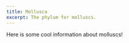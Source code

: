 ```yaml
---
title: Mollusca
excerpt: The phylum for molluscs.
---
```


Here is some cool information about molluscs!

<Grid col="1|2|3" gap="4|6|8" mt="4|6|8">
  <Block
    src="gallery/card"
    href="gallery/crepidula-spp"
    image="gallery/Marine Invertebrates/Mollusca/Crepidula spp.png"
    name="Crepidula spp."
  />
</Grid>

